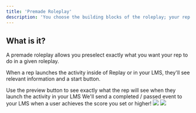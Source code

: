 ```yaml
---
title: 'Premade Roleplay'
description: 'You choose the building blocks of the roleplay; your rep just clicks "start"'
---
```


## What is it?

A premade roleplay allows you preselect exactly what you want your rep to do in a given roleplay.

When a rep launches the activity inside of Replay or in your LMS, they'll see relevant information and a start button.

<Note>
  Use the preview button to see exactly what the rep will see when they launch the activity in your LMS
</Note>

<Info>
  We'll send a completed / passed event to your LMS when a user achieves the score you set or higher!
</Info>

<Card title="Create / Edit a Premade Roleplay">
  <Frame>
      <img src="/images/premade-roleplay-creation.png" />
  </Frame>
</Card>

<Card title="Preview a Premade Roleplay">
  <Frame>
      <img src="/images/premade-roleplay-preview.png" />
  </Frame>
</Card>
